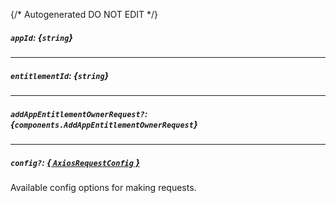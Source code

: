 {/* Autogenerated DO NOT EDIT  */}

##### `appId`: *{`string`}*

---
##### `entitlementId`: *{`string`}*

---
##### `addAppEntitlementOwnerRequest?`: *{`components.AddAppEntitlementOwnerRequest`}*
<Collapsible openLabel={Labels.showProperties} closeLabel={Labels.hideProperties}>
    <AddAppEntitlementOwnerRequest/>
</Collapsible>

---
##### `config?`: [*{ `AxiosRequestConfig` }*](https://axios-http.com/docs/req_config)
Available config options for making requests.


